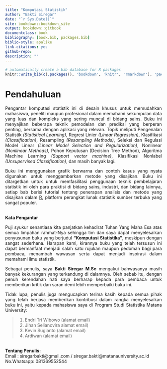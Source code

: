 --- 
title: "Komputasi Statistik"
author: "Bakti Siregar"
date: "`r Sys.Date()`"
site: bookdown::bookdown_site
output: bookdown::gitbook
documentclass: book
bibliography: [book.bib, packages.bib]
biblio-style: apalike
link-citations: yes
github-repo: 
description: ""
---

```{r include=FALSE}
# automatically create a bib database for R packages
knitr::write_bib(c(.packages(), 'bookdown', 'knitr', 'rmarkdown'), 'packages.bib')
```

# Pendahuluan
<div style="text-align: justify"> 

Pengantar komputasi statistik ini di desain khusus untuk memudahkan mahasiswa, peneliti maupun profesional dalam memahami sekumpulan data yang luas dan kompleks yang sering muncul di bidang sains. Buku ini menyajikan beberapa teknik pemodelan dan prediksi yang berperan penting, bersama dengan aplikasi yang relevan. Topik meliputi Pengenalan Statistik *(Statistical Learning)*, Regresi Linier *(Linear Regression)*, Klasifikasi *(Classification)*, Resampling *(Resampling Methods)*, Seleksi dan Regulasi Model Linear *(Linear Model Selection and Regularization)*, Nonlinear *(Nonlinear Methods)*, Pohon Keputusan (Decision Tree Method),  Algoritma Machine Learning *(Support vector machine)*, Klasifikasi Nonlabel *(Unsupervised Classification)*, dan masih banyak lagi.

Buku ini menggunakan grafik berwarna dan contoh kasus yang nyata digunakan untuk menggambarkan metode yang disajikan. Buku ini ditargetkan untuk untuk memfasilitasi penggunaan teknik pembelajaran statistik ini oleh para praktisi di bidang sains, industri, dan bidang lainnya, setiap bab berisi tutorial tentang penerapan analisis dan metode yang disajikan dalam [R](https://repo.bppt.go.id/cran/), platform perangkat lunak statistik sumber terbuka yang sangat populer.

<br>
**Kata Pengantar**
<br>

Puji syukur senantiasa kita panjatkan kehadirat Tuhan Yang Maha Esa atas semua limpahan rahmat-Nya sehingga tim dan saya dapat menyelesaikan penyusunan buku yang berjudul **"Komputasi Statistika"**, meskipun dengan sangat sederhana. Harapan kami, kirannya buku yang telah tersusun ini dapat bermanfaat menjadi salah satu rujukan maupun pedoman bagi para pembaca, menambah wawasan serta dapat menjadi inspirasi dalam memahami ilmu statistik.  

Sebagai penulis, saya **Bakti Siregar M.Sc** mengakui bahwasanya masih banyak kekurangan yang terkandung di dalamnya. Oleh sebab itu, dengan penuh kerendahan hati saya berharap kepada para pembaca untuk memberikan kritik dan saran demi lebih memperbaiki buku ini.

Tidak lupa, penulis juga mengucapkan terima kasih kepada semua pihak yang telah berjasa memberikan kontribusi dalam rangka menyelesaikan buku ini, yaitu kepada mahasiswa saya di Program Studi Statistika Matana University: 

> 1. Endri Tri Wibowo (alamat email)
> 2. Jihan Selianovira alamat email)
> 3. Kevin Sugianto (alamat email)
> 4. Ardiwan (alamat email)

<br>
**Tentang Penulis:**
<br>
Email      : siregarbakti@gmail.com / siregar.bakti@matanauniversity.ac.id <br>
No.Whatsapp: 081369552544


</div>







